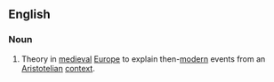 {{wikipedia}}
==English==

===Noun===
{{en-noun|sg=[[supposition]] [[theory]]|-}}

# {{philosophy}} Theory in [[medieval]] [[Europe]] to explain then-[[modern]] events from an [[Aristotelian]] [[context]].